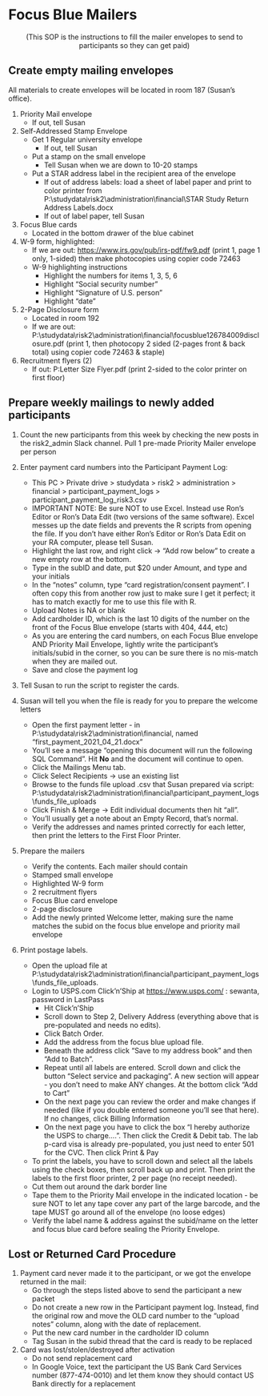 # Focus Blue Mailers {#sec-focus_blue_mailer_setup}


<center>(This SOP is the instructions to fill the mailer envelopes to send to participants so they can get paid)</center>

## Create empty mailing envelopes

All materials to create envelopes will be located in room 187 (Susan's office).

1.  Priority Mail envelope
    -   If out, tell Susan

2.  Self-Addressed Stamp Envelope
    - Get 1 Regular university envelope
      -   If out, tell Susan
    - Put a stamp on the small envelope
      -  Tell Susan when we are down to 10-20 stamps
    - Put a STAR address label in the recipient area of the envelope
      -   If out of address labels: load a sheet of label paper and print to color printer from P:\\studydata\\risk2\\administration\\financial\\STAR Study Return Address Labels.docx
      -   If out of label paper, tell Susan\

3.  Focus Blue cards
    -   Located in the bottom drawer of the blue cabinet

4.  W-9 form, highlighted:
    -   If we are out: <https://www.irs.gov/pub/irs-pdf/fw9.pdf> (print 1, page 1 only, 1-sided) then make photocopies using copier code 72463
    -   W-9 highlighting instructions
        -   Highlight the numbers for items 1, 3, 5, 6
        -   Highlight "Social security number"
        -   Highlight "Signature of U.S. person"
        -   Highlight "date"\

5.  2-Page Disclosure form
    -   Located in room 192
    -   If we are out: P:\\studydata\\risk2\\administration\\financial\\focusblue126784009disclosure.pdf (print 1, then photocopy 2 sided (2-pages front & back total) using copier code 72463 & staple)

6. Recruitment flyers (2)
    -   If out: P:\studydata\risk2\administration\recruitment\UW Letter Size Flyer.pdf (print 2-sided to the color printer on first floor)\


## Prepare weekly mailings to newly added participants

1. Count the new participants from this week by checking the new posts in the risk2_admin Slack channel. Pull 1 pre-made Priority Mailer envelope per person

2. Enter payment card numbers into the Participant Payment Log:
    -   This PC \> Private drive \> studydata \> risk2 \> administration \> financial \> participant_payment_logs \> participant_payment_log_risk3.csv\
    - IMPORTANT NOTE: Be sure NOT to use Excel. Instead use Ron's Editor or Ron's Data Edit (two versions of the same software). Excel messes up the date fields and prevents the R scripts from opening the file. If you don't have either Ron's Editor or Ron's Data Edit on your RA computer, please tell Susan.
    - Highlight the last row, and right click -\> "Add row below" to create a new empty row at the bottom.
    - Type in the subID and date, put $20 under Amount, and type and your initials
    - In the "notes" column, type "card registration/consent payment". I often copy this from another row just to make sure I get it perfect; it has to match exactly for me to use this file with R.
    - Upload Notes is NA or blank
    -   Add cardholder ID, which is the last 10 digits of the number on the front of the Focus Blue envelope (starts with 404, 444, etc)
      -   As you are entering the card numbers, on each Focus Blue envelope AND Priority Mail Envelope, lightly write the participant's initials/subid in the corner, so you can be sure there is no mis-match when they are mailed out.
    -   Save and close the payment log


3. Tell Susan to run the script to register the cards. 

4. Susan will tell you when the file is ready for you to prepare the welcome letters
    -   Open the first payment letter - in P:\\studydata\\risk2\\administration\\financial, named "first_payment_2021_04_21.docx"\
    -   You'll see a message "opening this document will run the following SQL Command". Hit **No** and the document will continue to open.
    -   Click the Mailings Menu tab.
    -   Click Select Recipients -\> use an existing list
    -   Browse to the funds file upload .csv that Susan prepared via script: P:\\studydata\\risk2\\administration\\financial\\participant_payment_logs\\funds_file_uploads
    -   Click Finish & Merge -\> Edit individual documents then hit "all".
    -   You'll usually get a note about an Empty Record, that's normal.
    -   Verify the addresses and names printed correctly for each letter, then print the letters to the First Floor Printer.

5.  Prepare the mailers 
    -   Verify the contents. Each mailer should contain
      -   Stamped small envelope
      - Highlighted W-9 form
      -   2 recruitment flyers\
      -   Focus Blue card envelope
      -   2-page disclosure
    - Add the newly printed Welcome letter, making sure the name matches the subid on the focus blue envelope and priority mail envelope

6. Print postage labels. 
    - Open the upload file at P:\\studydata\\risk2\\administration\\financial\\participant_payment_logs\\funds_file_uploads.
    -   Login to USPS.com  Click'n'Ship at <https://www.usps.com/> : sewanta, password in LastPass
        -   Hit Click'n'Ship
        -   Scroll down to Step 2, Delivery Address (everything above that is pre-populated and needs no edits).
        -   Click Batch Order.
        -   Add the address from the focus blue upload file.
        -   Beneath the address click "Save to my address book" and then "Add to Batch".
        -   Repeat until all labels are entered. Scroll down and click the button "Select service and packaging". A new section will appear - you don't need to make ANY changes. At the bottom click "Add to Cart"
        -   On the next page you can review the order and make changes if needed (like if you double entered someone you'll see that here). If no changes, click Billing Information
        -   On the next page you have to click the box "I hereby authorize the USPS to charge....". Then click the Credit & Debit tab. The lab p-card visa is already pre-populated, you just need to enter 501 for the CVC. Then click Print & Pay\
    -   To print the labels, you have to scroll down and select all the labels using the check boxes, then scroll back up and print. Then print the labels to the first floor printer, 2 per page (no receipt needed).
    -   Cut them out around the dark border line\
    -   Tape them to the Priority Mail envelope in the indicated location - be sure NOT to let any tape cover any part of the large barcode, and the tape MUST go around all of the envelope (no loose edges)
    -   Verify the label name & address against the subid/name on the letter and focus blue card before sealing the Priority Envelope.

## Lost or Returned Card Procedure {#sec-lost-card}

1.  Payment card never made it to the participant, or we got the envelope returned in the mail:
    - Go through the steps listed above to send the participant a new packet
    - Do not create a new row in the Participant payment log. Instead, find the original row and move the OLD card number to the "upload notes" column, along with the date of replacement.
    - Put the new card number in the cardholder ID column
    - Tag Susan in the subid thread that the card is ready to be replaced
2.  Card was lost/stolen/destroyed after activation
    -   Do not send replacement card
    -   In Google Voice, text the participant the US Bank Card Services number (877-474-0010) and let them know they should contact US Bank directly for a replacement
